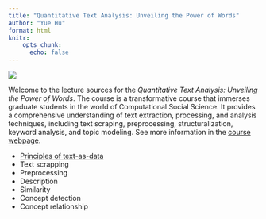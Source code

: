 ---
title: "Quantitative Text Analysis: Unveiling the Power of Words"
author: "Yue Hu"
format: html
knitr: 
    opts_chunk: 
      echo: false
---


![](images/logo_camcLogo.png){fig-align="center"}

Welcome to the lecture sources for the *Quantitative Text Analysis: Unveiling the Power of Words*. 
The course is a transformative course that immerses graduate students in the world of Computational Social Science. 
It provides a comprehensive understanding of text extraction, processing, and analysis techniques, including text scraping, preprocessing, structuralization, keyword analysis, and topic modeling. 
See more information in the [course webpage](https://sammo3182.github.io).

- [Principles of text-as-data](/slides_gh/slides/courses/camsTextAnalysis/01_theory.html)
- Text scrapping
- Preprocessing
- Description
- Similarity
- Concept detection
- Concept relationship